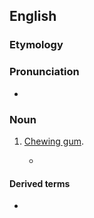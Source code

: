 {{also|Chewie}}
==English==

===Etymology===
{{suffix|en|chew|ie}}

===Pronunciation===
* {{audio|en|EN-AU ck1 chewie.ogg|Audio (AU)}}

===Noun===
{{en-noun|~}}

# {{rfv-sense|en}} {{lb|en|AU|British|informal}} [[chewing gum|Chewing gum]].
#* {{quote-journal|en|title=Ancient chewie leaves experts gobsmacked.|passage=A 5000-year-old piece of chewing gum &ndash; one of the oldest ever to be discovered &ndash; has been found by a British archaeology student.|work=[[w:Sydney Morning Herald|Sydney Morning Herald]]|date=21 August 2007|url=http://www.smh.com.au/news/world/ancient-chewie-leaves-experts-gobsmacked/2007/08/20/1187462176038.html}}

====Derived terms====
* {{l|en|chewie on ya boot}}